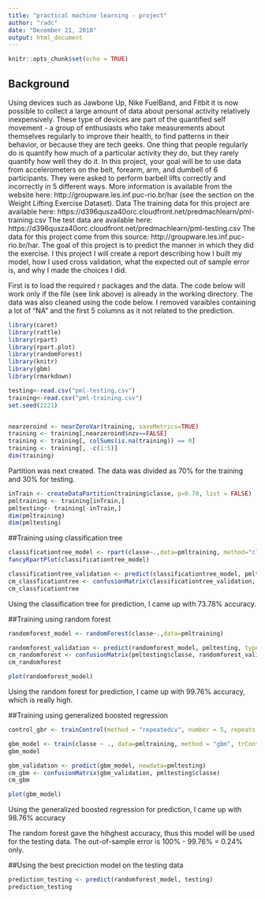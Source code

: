 ---
title: "practical machine learning - project"
author: "radc"
date: "December 21, 2018"
output: html_document
---

```{r setup, include=FALSE}
knitr::opts_chunk$set(echo = TRUE)
```

## Background
Using devices such as Jawbone Up, Nike FuelBand, and Fitbit it is now possible to collect a large amount of data about personal activity relatively inexpensively. These type of devices are part of the quantified self movement - a group of enthusiasts who take measurements about themselves regularly to improve their health, to find patterns in their behavior, or because they are tech geeks. One thing that people regularly do is quantify how much of a particular activity they do, but they rarely quantify how well they do it. In this project, your goal will be to use data from accelerometers on the belt, forearm, arm, and dumbell of 6 participants. They were asked to perform barbell lifts correctly and incorrectly in 5 different ways. More information is available from the website here: http://groupware.les.inf.puc-rio.br/har (see the section on the Weight Lifting Exercise Dataset).
Data
The training data for this project are available here:
https://d396qusza40orc.cloudfront.net/predmachlearn/pml-training.csv
The test data are available here:
https://d396qusza40orc.cloudfront.net/predmachlearn/pml-testing.csv
The data for this project come from this source: http://groupware.les.inf.puc-rio.br/har. 
The goal of this project is to predict the manner in which they did the exercise. I this project I will create a report describing how I built my model, how I used cross validation, what the expected out of sample error is, and why I made the choices I did. 

First is to load the required r packages and the data. The code below will work only if the file (see link above) is already in the working directory. The data was also cleaned using the code below. I removed varaibles containing a lot of "NA" and the first 5 columns as it not related to the prediction.

```{r getting and cleaning}
library(caret)
library(rattle)
library(rpart)
library(rpart.plot)
library(randomForest)
library(knitr)
library(gbm)
library(rmarkdown)

testing<-read.csv("pml-testing.csv")
training<-read.csv("pml-training.csv")
set.seed(2221)


nearzeroind <- nearZeroVar(training, saveMetrics=TRUE)
training <- training[,nearzeroind$nzv==FALSE]
training <- training[, colSums(is.na(training)) == 0]
training <- training[, -c(1:5)]
dim(training)
```

Partition was next created. The data was divided as 70% for the training and 30% for testing. 
``` {r data partition}

inTrain <- createDataPartition(training$classe, p=0.70, list = FALSE)
pmltraining <- training[inTrain,]
pmltesting<- training[-inTrain,]
dim(pmltraining)
dim(pmltesting)


```

##Training using classification tree
``` {r classification tree}


classificationtree_model <- rpart(classe~.,data=pmltraining, method="class")
fancyRpartPlot(classificationtree_model)

classificationtree_validation <- predict(classificationtree_model, pmltesting, type = "class")
cm_classficationtree <- confusionMatrix(classificationtree_validation, pmltesting$classe)
cm_classficationtree 

```
Using the classification tree for prediction, I came up with 73.78% accuracy. 

##Training using random forest
``` {r random forest}

randomforest_model <- randomForest(classe~.,data=pmltraining)

randomforest_validation <- predict(randomforest_model, pmltesting, type="class")
cm_randomforest <- confusionMatrix(pmltesting$classe, randomforest_validation)
cm_randomforest


```

```{r random forest graph, echo=FALSE}
plot(randomforest_model)
```

Using the random forest for prediction, I came up with 99.76% accuracy, which is really high. 

##Training using generalized boosted regression
``` {r generalized boosted regression}

control_gbr <- trainControl(method = "repeatedcv", number = 5, repeats = 1)

gbm_model <- train(classe ~ ., data=pmltraining, method = "gbm", trControl = control_gbr, verbose = FALSE)
gbm_model

gbm_validation <- predict(gbm_model, newdata=pmltesting)
cm_gbm <- confusionMatrix(gbm_validation, pmltesting$classe)
cm_gbm

```

```{r generalized boosted regression graph, echo=FALSE}
plot(gbm_model)
```


Using the generalized boosted regression for prediction, I came up with 98.76% accuracy

The random forest gave the hihghest accuracy, thus this model will be used for the testing data. The out-of-sample error is 100% - 99.76% = 0.24% only. 

##Using the best preciction model on the testing data
``` {r testing data}

prediction_testing <- predict(randomforest_model, testing)
prediction_testing

```
